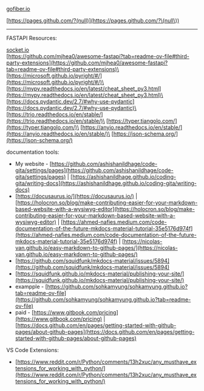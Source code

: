 [gofiber.io](https://gofiber.io/)

[https://pages.github.com/?(null)](https://pages.github.com/?\(null\))

---

FASTAPI Resources:

[socket.io](https://socket.io/)\
[https://github.com/mjhea0/awesome-fastapi?tab=readme-ov-file#third-party-extensions](https://github.com/mjhea0/awesome-fastapi?tab=readme-ov-file#third-party-extensions)\
[https://microsoft.github.io/pyright/#/](https://microsoft.github.io/pyright/#/)\
[https://mypy.readthedocs.io/en/latest/cheat_sheet_py3.html](https://mypy.readthedocs.io/en/latest/cheat_sheet_py3.html)\
[https://docs.pydantic.dev/2.7/#why-use-pydantic](https://docs.pydantic.dev/2.7/#why-use-pydantic)\
[https://trio.readthedocs.io/en/stable/](https://trio.readthedocs.io/en/stable/)\
[https://typer.tiangolo.com/](https://typer.tiangolo.com/)\
[https://anyio.readthedocs.io/en/stable/](https://anyio.readthedocs.io/en/stable/)\
[https://json-schema.org/](https://json-schema.org/)

documentation tools:

- My website - [https://github.com/ashishanildhage/code-gita/settings/pages](https://github.com/ashishanildhage/code-gita/settings/pages) | [https://ashishanildhage.github.io/coding-gita/writing-docs](https://ashishanildhage.github.io/coding-gita/writing-docs)
- [https://docusaurus.io/](https://docusaurus.io/) | [https://holocron.so/blog/make-contributing-easier-for-your-markdown-based-website-with-a-wysiwyg-editor](https://holocron.so/blog/make-contributing-easier-for-your-markdown-based-website-with-a-wysiwyg-editor) | [https://ahmed-nafies.medium.com/code-documentation-of-the-future-mkdocs-material-tutorial-35e5176d974f](https://ahmed-nafies.medium.com/code-documentation-of-the-future-mkdocs-material-tutorial-35e5176d974f) | [https://nicolas-van.github.io/easy-markdown-to-github-pages/](https://nicolas-van.github.io/easy-markdown-to-github-pages/)
- [https://github.com/squidfunk/mkdocs-material/issues/5894](https://github.com/squidfunk/mkdocs-material/issues/5894)
- [https://squidfunk.github.io/mkdocs-material/publishing-your-site/](https://squidfunk.github.io/mkdocs-material/publishing-your-site/)
- exampple - [https://github.com/sohkamyung/sohkamyung.github.io?tab=readme-ov-file](https://github.com/sohkamyung/sohkamyung.github.io?tab=readme-ov-file)
- paid - [https://www.gitbook.com/pricing](https://www.gitbook.com/pricing) | [https://docs.github.com/en/pages/getting-started-with-github-pages/about-github-pages](https://docs.github.com/en/pages/getting-started-with-github-pages/about-github-pages)

VS Code Extensions:

- [https://www.reddit.com/r/Python/comments/13h2xuc/any_musthave_extensions_for_working_with_python/](https://www.reddit.com/r/Python/comments/13h2xuc/any_musthave_extensions_for_working_with_python/)